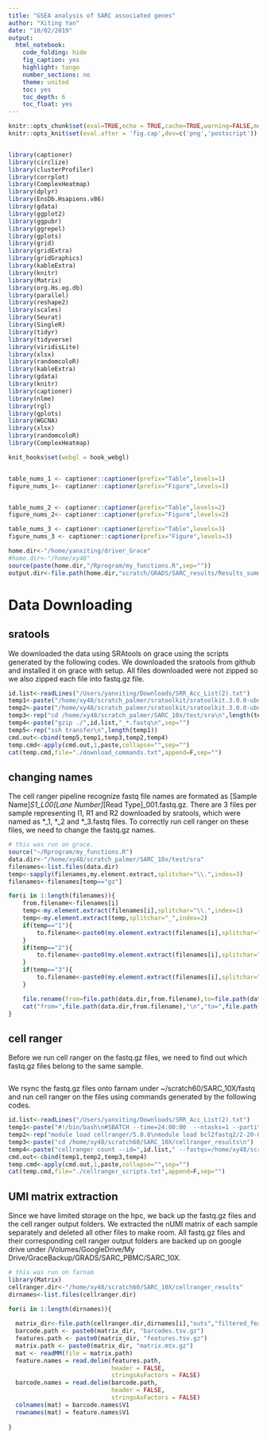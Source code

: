 ```yaml
---
title: "GSEA analysis of SARC associated genes"
author: "Xiting Yan"
date: "10/02/2019"
output:
  html_notebook:
    code_folding: hide
    fig_caption: yes
    highlight: tango
    number_sections: no
    theme: united
    toc: yes
    toc_depth: 6
    toc_float: yes
---
```


```r
knitr::opts_chunk$set(eval=TRUE,echo = TRUE,cache=TRUE,warning=FALSE,message = FALSE,results='hold',cache.lazy = FALSE)
knitr::opts_knit$set(eval.after = 'fig.cap',dev=c('png','postscript'))


library(captioner)
library(circlize)
library(clusterProfiler)
library(corrplot)
library(ComplexHeatmap)
library(dplyr)
library(EnsDb.Hsapiens.v86)
library(gdata)
library(ggplot2)
library(ggpubr)
library(ggrepel)
library(gplots)
library(grid)
library(gridExtra)
library(gridGraphics)
library(kableExtra)
library(knitr)
library(Matrix)
library(org.Hs.eg.db)
library(parallel)
library(reshape2)
library(scales)
library(Seurat)
library(SingleR)
library(tidyr)
library(tidyverse)
library(viridisLite)
library(xlsx)
library(randomcoloR)
library(kableExtra)
library(gdata)
library(knitr)
library(captioner)
library(nlme)
library(rgl)
library(gplots)
library(WGCNA)
library(xlsx)
library(randomcoloR)
library(ComplexHeatmap)

knit_hooks$set(webgl = hook_webgl)


table_nums_1 <- captioner::captioner(prefix="Table",levels=1)
figure_nums_1<- captioner::captioner(prefix="Figure",levels=1)


table_nums_2 <- captioner::captioner(prefix="Table",levels=2)
figure_nums_2<- captioner::captioner(prefix="Figure",levels=2)

table_nums_3 <- captioner::captioner(prefix="Table",levels=3)
figure_nums_3 <- captioner::captioner(prefix="Figure",levels=3)

home.dir<-"/home/yanxiting/driver_Grace"
#home.dir<-"/home/xy48"
source(paste(home.dir,"/Rprogram/my_functions.R",sep=""))
output.dir<-file.path(home.dir,"scratch/GRADS/SARC_results/Results_summary_PBMC_hg38/baseline")
```
# Data Downloading

## sratools
We downloaded the data using SRAtools on grace using the scripts generated by the following codes. We downloaded the sratools from github and installed it on grace with setup. All files downloaded were not zipped so we also zipped each file into fastq.gz file.

```r
id.list<-readLines("/Users/yanxiting/Downloads/SRR_Acc_List(2).txt")
temp1<-paste("/home/xy48/scratch_palmer/sratoolkit/sratoolkit.3.0.0-ubuntu64/bin/prefetch.3.0.0 -X 9999999999999 ",id.list,"\n",sep="")
temp2<-paste("/home/xy48/scratch_palmer/sratoolkit/sratoolkit.3.0.0-ubuntu64/bin/fastq-dump.3.0.0 --split-files ./",id.list,".sra\n",sep="")
temp3<-rep("cd /home/xy48/scratch_palmer/SARC_10x/test/sra\n",length(temp1))
temp4<-paste("gzip ./",id.list,"_*.fastq\n",sep="")
temp5<-rep("ssh transfer\n",length(temp1))
cmd.out<-cbind(temp5,temp1,temp3,temp2,temp4)
temp.cmd<-apply(cmd.out,1,paste,collapse="",sep="")
cat(temp.cmd,file="./download_commands.txt",append=F,sep="")

```

## changing names
The cell ranger pipeline recognize fastq file names are formated as [Sample Name]_S1_L00[Lane Number]_[Read Type]_001.fastq.gz. There are 3 files per sample representing I1, R1 and R2 downloaded by sratools, which were named as *_1, *_2 and *_3.fastq files. To correctly run cell ranger on these files, we need to change the fastq.gz names.

```r
# this was run on grace.
source("~/Rprogram/my_functions.R")
data.dir<-"/home/xy48/scratch_palmer/SARC_10x/test/sra"
filenames<-list.files(data.dir)
temp<-sapply(filenames,my.element.extract,splitchar="\\.",index=3)
filenames<-filenames[temp=="gz"]

for(i in 1:length(filenames)){
	from.filename<-filenames[i]
	temp<-my.element.extract(filenames[i],splitchar="\\.",index=1)
	temp<-my.element.extract(temp,splitchar="_",index=2)
	if(temp=="1"){
		to.filename<-paste0(my.element.extract(filenames[i],splitchar="_",index=1),"_S1_L001_I1_001.fastq.gz")
	}
	if(temp=="2"){
		to.filename<-paste0(my.element.extract(filenames[i],splitchar="_",index=1),"_S1_L001_R1_001.fastq.gz")
	}
	if(temp=="3"){
		to.filename<-paste0(my.element.extract(filenames[i],splitchar="_",index=1),"_S1_L001_R2_001.fastq.gz")
	}

	file.rename(from=file.path(data.dir,from.filename),to=file.path(data.dir,to.filename))
	cat("from=",file.path(data.dir,from.filename),"\n","to=",file.path(data.dir,to.filename),"\n",sep="")
}
```

## cell ranger

Before we run cell ranger on the fastq.gz files, we need to find out which fastq.gz files belong to the same sample.

```r

```


We rsync the fastq.gz files onto farnam under ~/scratch60/SARC_10X/fastq and run cell ranger on the files using commands generated by the following codes.

```r
id.list<-readLines("/Users/yanxiting/Downloads/SRR_Acc_List(2).txt")
temp1<-paste("#!/bin/bash\n#SBATCH --time=24:00:00  --ntasks=1 --partition=general --cpus-per-task=8 --mem=80GB --job-name=",id.list," -o /home/xy48/scratch60/SARC_10X/cellranger_scripts/",id.list,".sh.o%J -e /home/xy48/scratch60/SARC_10X/cellranger_scripts/",id.list,".sh.e%J\n",sep="")
temp2<-rep("module load cellranger/5.0.0\nmodule load bcl2fastq2/2-20-0-foss-2018b\n",length(id.list))
temp3<-paste("cd /home/xy48/scratch60/SARC_10X/cellranger_results\n")
temp4<-paste("cellranger count --id=",id.list," --fastqs=/home/xy48/scratch60/SARC_10X/fastq --transcriptome=/home/xy48/scratch60/SARC_10X/refdata-gex-GRCh38-2020-A --localcores=8 --localmem=60 --sample=",id.list,"\n",sep="")
cmd.out<-cbind(temp1,temp2,temp3,temp4)
temp.cmd<-apply(cmd.out,1,paste,collapse="",sep="")
cat(temp.cmd,file="./cellranger_scripts.txt",append=F,sep="")
```


## UMI matrix extraction
Since we have limited storage on the hpc, we back up the fastq.gz files and the cell ranger output folders. We extracted the nUMI matrix of each sample separately and deleted all other files to make room. All fastq.gz files and their corresponding cell ranger output folders are backed up on google drive under /Volumes/GoogleDrive/My Drive/GraceBackup/GRADS/SARC_PBMC/SARC_10X.

```r
# this was run on farnam
library(Matrix)
cellranger.dir<-"/home/xy48/scratch60/SARC_10X/cellranger_results"
dirnames<-list.files(cellranger.dir)

for(i in 1:length(dirnames)){
  
  matrix_dir<-file.path(cellranger.dir,dirnames[i],"outs","filtered_feature_bc_matrix")
  barcode.path <- paste0(matrix_dir, "barcodes.tsv.gz")
  features.path <- paste0(matrix_dir, "features.tsv.gz")
  matrix.path <- paste0(matrix_dir, "matrix.mtx.gz")
  mat <- readMM(file = matrix.path)
  feature.names = read.delim(features.path,
                             header = FALSE,
                             stringsAsFactors = FALSE)
  barcode.names = read.delim(barcode.path,
                             header = FALSE,
                             stringsAsFactors = FALSE)
  colnames(mat) = barcode.names$V1
  rownames(mat) = feature.names$V1
  
}

```



